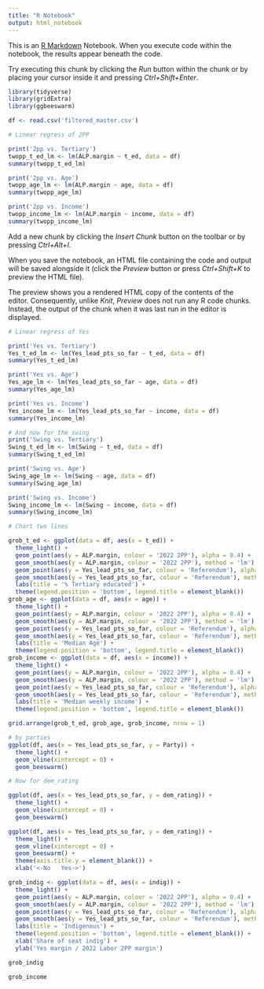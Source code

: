 ```yaml
---
title: "R Notebook"
output: html_notebook
---
```


This is an [R Markdown](http://rmarkdown.rstudio.com) Notebook. When you execute code within the notebook, the results appear beneath the code. 

Try executing this chunk by clicking the *Run* button within the chunk or by placing your cursor inside it and pressing *Ctrl+Shift+Enter*. 

```r
library(tidyverse)
library(gridExtra)
library(ggbeeswarm)

df <- read.csv('filtered_master.csv')

# Linear regress of 2PP

print('2pp vs. Tertiary')
twopp_t_ed_lm <- lm(ALP.margin ~ t_ed, data = df)
summary(twopp_t_ed_lm)

print('2pp vs. Age')
twopp_age_lm <- lm(ALP.margin ~ age, data = df)
summary(twopp_age_lm)

print('2pp vs. Income')
twopp_income_lm <- lm(ALP.margin ~ income, data = df)
summary(twopp_income_lm)


```

Add a new chunk by clicking the *Insert Chunk* button on the toolbar or by pressing *Ctrl+Alt+I*.

When you save the notebook, an HTML file containing the code and output will be saved alongside it (click the *Preview* button or press *Ctrl+Shift+K* to preview the HTML file).

The preview shows you a rendered HTML copy of the contents of the editor. Consequently, unlike *Knit*, *Preview* does not run any R code chunks. Instead, the output of the chunk when it was last run in the editor is displayed.
```r
# Linear regress of Yes

print('Yes vs. Tertiary')
Yes_t_ed_lm <- lm(Yes_lead_pts_so_far ~ t_ed, data = df)
summary(Yes_t_ed_lm)

print('Yes vs. Age')
Yes_age_lm <- lm(Yes_lead_pts_so_far ~ age, data = df)
summary(Yes_age_lm)

print('Yes vs. Income')
Yes_income_lm <- lm(Yes_lead_pts_so_far ~ income, data = df)
summary(Yes_income_lm)

```
```r
# And now for the swing
print('Swing vs. Tertiary')
Swing_t_ed_lm <- lm(Swing ~ t_ed, data = df)
summary(Swing_t_ed_lm)

print('Swing vs. Age')
Swing_age_lm <- lm(Swing ~ age, data = df)
summary(Swing_age_lm)

print('Swing vs. Income')
Swing_income_lm <- lm(Swing ~ income, data = df)
summary(Swing_income_lm)

```
```r
# Chart two lines

grob_t_ed <- ggplot(data = df, aes(x = t_ed)) + 
  theme_light() + 
  geom_point(aes(y = ALP.margin, colour = '2022 2PP'), alpha = 0.4) + 
  geom_smooth(aes(y = ALP.margin, colour = '2022 2PP'), method = 'lm') + 
  geom_point(aes(y = Yes_lead_pts_so_far, colour = 'Referendum'), alpha = 0.4) + 
  geom_smooth(aes(y = Yes_lead_pts_so_far, colour = 'Referendum'), method = 'lm') +
  labs(title = '% Tertiary educated') +
  theme(legend.position = 'bottom', legend.title = element_blank())
grob_age <- ggplot(data = df, aes(x = age)) + 
  theme_light() + 
  geom_point(aes(y = ALP.margin, colour = '2022 2PP'), alpha = 0.4) + 
  geom_smooth(aes(y = ALP.margin, colour = '2022 2PP'), method = 'lm') + 
  geom_point(aes(y = Yes_lead_pts_so_far, colour = 'Referendum'), alpha = 0.4) + 
  geom_smooth(aes(y = Yes_lead_pts_so_far, colour = 'Referendum'), method = 'lm') +
  labs(title = 'Median Age') +
  theme(legend.position = 'bottom', legend.title = element_blank())
grob_income <- ggplot(data = df, aes(x = income)) + 
  theme_light() + 
  geom_point(aes(y = ALP.margin, colour = '2022 2PP'), alpha = 0.4) + 
  geom_smooth(aes(y = ALP.margin, colour = '2022 2PP'), method = 'lm') + 
  geom_point(aes(y = Yes_lead_pts_so_far, colour = 'Referendum'), alpha = 0.4) + 
  geom_smooth(aes(y = Yes_lead_pts_so_far, colour = 'Referendum'), method = 'lm') +
  labs(title = 'Median weekly income') +
  theme(legend.position = 'bottom', legend.title = element_blank())

grid.arrange(grob_t_ed, grob_age, grob_income, nrow = 1)
```
```r
# by parties
ggplot(df, aes(x = Yes_lead_pts_so_far, y = Party)) +
  theme_light() +
  geom_vline(xintercept = 0) + 
  geom_beeswarm()
```

```r
# Now for dem_rating

ggplot(df, aes(x = Yes_lead_pts_so_far, y = dem_rating)) +
  theme_light() +
  geom_vline(xintercept = 0) + 
  geom_beeswarm()
```
```r
ggplot(df, aes(x = Yes_lead_pts_so_far, y = dem_rating)) +
  theme_light() +
  geom_vline(xintercept = 0) + 
  geom_beeswarm() + 
  theme(axis.title.y = element_blank()) + 
  xlab('<-No   Yes->')
```



```r
grob_indig <- ggplot(data = df, aes(x = indig)) + 
  theme_light() + 
  geom_point(aes(y = ALP.margin, colour = '2022 2PP'), alpha = 0.4) + 
  geom_smooth(aes(y = ALP.margin, colour = '2022 2PP'), method = 'lm') + 
  geom_point(aes(y = Yes_lead_pts_so_far, colour = 'Referendum'), alpha = 0.4) + 
  geom_smooth(aes(y = Yes_lead_pts_so_far, colour = 'Referendum'), method = 'lm') +
  labs(title = 'Indigenous') +
  theme(legend.position = 'bottom', legend.title = element_blank()) + 
  xlab('Share of seat indig') + 
  ylab('Yes margin / 2022 Labor 2PP margin')

grob_indig
```

```r
grob_income
```

